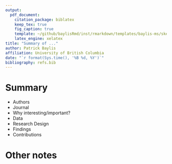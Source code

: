 ```yaml
---
output: 
  pdf_document:
    citation_package: biblatex
    keep_tex: true
    fig_caption: true
    template: ~/github/baylisRmd/inst/rmarkdown/templates/baylis-ms/skeleton/baylis-ms.tex
    latex_engine: xelatex
title: "Summary of ..."
author: Patrick Baylis
affiliation: University of British Columbia
date: "`r format(Sys.time(), '%B %d, %Y')`"
bibliography: refs.bib
---
```


# Summary

- Authors
- Journal
- Why interesting/important?
- Data
- Research Design
- Findings
- Contributions

# Other notes
